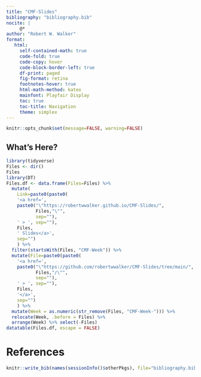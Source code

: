 ```yaml
---
title: "CMF-Slides"
bibliography: "bibliography.bib"
nocite: |
     @*
author: "Robert W. Walker"
format: 
   html:
     self-contained-math: true
     code-fold: true
     code-copy: hover
     code-block-border-left: true
     df-print: paged
     fig-format: retina
     footnotes-hover: true
     html-math-method: katex
     mainfont: Playfair Display
     toc: true
     toc-title: Navigation
     theme: simplex
---
```


```r
knitr::opts_chunk$set(message=FALSE, warning=FALSE)
```

## What's Here?

```r
library(tidyverse)
Files <- dir()
Files
library(DT)
Files.df <- data.frame(Files=Files) %>%
  mutate(
    Link=paste0(paste0(
    '<a href=',
    paste0("\"https://robertwwalker.github.io/CMF-Slides/",
           Files,"\"", 
           sep=""),
    ' > ', sep=""),
    Files,
    ' Slides</a>',
    sep="")
    ) %>% 
  filter(startsWith(Files, "CMF-Week")) %>%
  mutate(File=paste0(paste0(
    '<a href=',
    paste0("\"https://github.com/robertwwalker/CMF-Slides/tree/main/",
           Files,"/\"", 
           sep=""),
    ' > ', sep=""),
    Files,
    '</a>',
    sep="")
    ) %>% 
  mutate(Week = as.numeric(str_remove(Files, "CMF-Week-"))) %>%
  relocate(Week, .before = Files) %>%
  arrange(Week) %>% select(-Files)
datatable(Files.df, escape = FALSE)
```


# References

```r
knitr::write_bib(names(sessionInfo()$otherPkgs), file="bibliography.bib")
```

